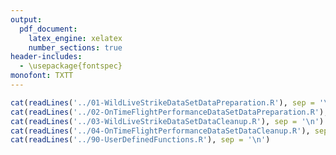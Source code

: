 ```yaml
---
output:
  pdf_document:
    latex_engine: xelatex
    number_sections: true
header-includes:
  - \usepackage{fontspec}
monofont: TXTT
---
```


```r
cat(readLines('../01-WildLiveStrikeDataSetDataPreparation.R'), sep = '\n')
cat(readLines('../02-OnTimeFlightPerformanceDataSetDataPreparation.R'), sep = '\n')
cat(readLines('../03-WildLiveStrikeDataSetDataCleanup.R'), sep = '\n')
cat(readLines('../04-OnTimeFlightPerformanceDataSetDataCleanup.R'), sep = '\n')
cat(readLines('../90-UserDefinedFunctions.R'), sep = '\n')
```
